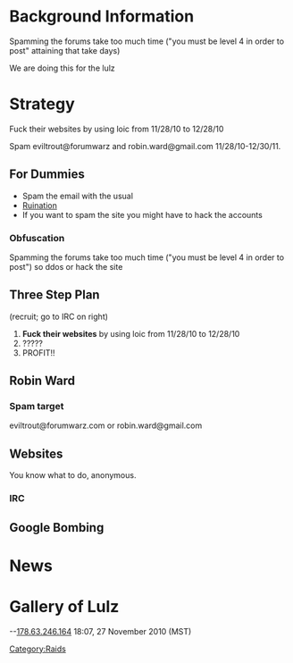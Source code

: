 {{Standard/Notices
| AnonMode = true
}}
{{Raid Infobox

 | date          = 11/10/10-12/21/12 (the latest)
 | target        = Robin Ward,    ,  http://www.forumwarz.com/ 
 | casus         = 4 DA LULZ!!!
 | result        = n/a
 | notes         = [[DDoS]] [[Ruin Life Tactics]] [[PsyOps]]
 | otherraids    = N/A

 | firstboard    = [http://711chan.org/i/ 711chan]
 | secondboard   = [http://rockstararmy.com/i/ RockStarArmy]
}}

=Background Information=

Spamming the forums take too much time ("you must be level 4 in order to post" attaining that take days) 


We are doing this for the lulz 



=Strategy=
Fuck their websites by using loic from 11/28/10 to 12/28/10 

Spam eviltrout@forumwarz and robin.ward@gmail.com 11/28/10-12/30/11.


==For Dummies==
* Spam the email with the usual
* [[Ruination]]
* If you want to spam the site you might have to hack the accounts
===Obfuscation===
Spamming the forums take too much time ("you must be level 4 in order to post") so ddos or hack the site
==Three Step Plan==
(recruit; go to IRC on right)
# '''Fuck their websites''' by using loic from 11/28/10 to 12/28/10
# ?????
# PROFIT!!

==Robin Ward==

{{Standard/Dox
 | KnownAlias = Evil Trout
 | Email = eviltrout@forumwarz.com or robin.ward@gmail.com
 | Website = http://www.forumwarz.com/
 | Blog = http://blog.forumwarz.com/
 | Realname=Robin ward
 | Location = Toronto
 | Sex = Male
 | Twitter1  = http://twitter.com/forumwarz
 | Twitter2 =http://twitter.com/evil_trout
 | Facebook =http://www.facebook.com/eviltrout

 }}
===Spam target===
eviltrout@forumwarz.com or robin.ward@gmail.com

==Websites==
You know what to do, anonymous.
===IRC===

==Google Bombing==

=News=


=Gallery of Lulz=


[[Category:Raids]]
--[[Object id #171/178.63.246.164|178.63.246.164]] 18:07, 27 November 2010 (MST)